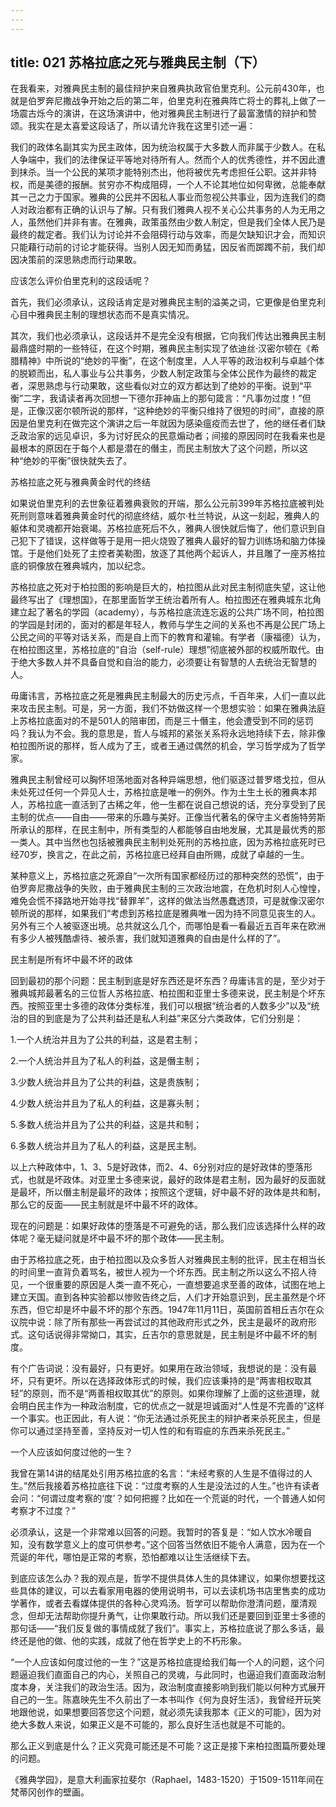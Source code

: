 ```yaml
---
---
---
```

title: 021 苏格拉底之死与雅典民主制（下）
---






在我看来，对雅典民主制的最佳辩护来自雅典执政官伯里克利。公元前430年，也就是伯罗奔尼撒战争开始之后的第二年，伯里克利在雅典阵亡将士的葬礼上做了一场震古烁今的演讲，在这场演讲中，他对雅典民主制进行了最富激情的辩护和赞颂。我实在是太喜爱这段话了，所以请允许我在这里引述一遍：

我们的政体名副其实为民主政体，因为统治权属于大多数人而非属于少数人。在私人争端中，我们的法律保证平等地对待所有人。然而个人的优秀德性，并不因此遭到抹杀。当一个公民的某项才能特别杰出，他将被优先考虑担任公职。这并非特权，而是美德的报酬。贫穷亦不构成阻碍，一个人不论其地位如何卑微，总能奉献其一己之力于国家。雅典的公民并不因私人事业而忽视公共事业，因为连我们的商人对政治都有正确的认识与了解。只有我们雅典人视不关心公共事务的人为无用之人，虽然他们并非有害。在雅典，政策虽然由少数人制定，但是我们全体人民乃是最终的裁定者。我们认为讨论并不会阻碍行动与效率，而是欠缺知识才会，而知识只能藉行动前的讨论才能获得。当别人因无知而勇猛，因反省而踯躅不前，我们却因决策前的深思熟虑而行动果敢。

应该怎么评价伯里克利的这段话呢？

首先，我们必须承认，这段话肯定是对雅典民主制的溢美之词，它更像是伯里克利心目中雅典民主制的理想状态而不是真实情况。

其次，我们也必须承认，这段话并不是完全没有根据，它向我们传达出雅典民主制最鼎盛时期的一些特征，在这个时期，雅典民主制实现了依迪丝·汉密尔顿在《希腊精神》中所说的“绝妙的平衡”，在这个制度里，人人平等的政治权利与卓越个体的脱颖而出，私人事业与公共事务，少数人制定政策与全体公民作为最终的裁定者，深思熟虑与行动果敢，这些看似对立的双方都达到了绝妙的平衡。说到“平衡”二字，我请读者再次回想一下德尔菲神庙上的那句箴言：“凡事勿过度！”但是，正像汉密尔顿所说的那样，“这种绝妙的平衡只维持了很短的时间”，直接的原因是伯里克利在做完这个演讲之后一年就因为感染瘟疫而去世了，他的继任者们缺乏政治家的远见卓识，多为讨好民众的民意煽动者；间接的原因同时在我看来也是最根本的原因在于每个人都是潜在的僭主，而民主制放大了这个问题，所以这种“绝妙的平衡”很快就失去了。


苏格拉底之死与雅典黄金时代的终结

如果说伯里克利的去世象征着雅典衰败的开端，那么公元前399年苏格拉底被判处死刑则意味着雅典黄金时代的彻底终结，威尔·杜兰特说，从这一刻起，雅典人的躯体和灵魂都开始衰竭。苏格拉底死后不久，雅典人很快就后悔了，他们意识到自己犯下了错误，这样做等于是用一把火烧毁了雅典人最好的智力训练场和脑力体操馆。于是他们处死了主控者美勒图，放逐了其他两个起诉人，并且雕了一座苏格拉底的铜像放在雅典城内，加以纪念。

苏格拉底之死对于柏拉图的影响是巨大的，柏拉图从此对民主制彻底失望，这让他最终写出了《理想国》，在那里面哲学王统治着所有人。柏拉图还在雅典城东北角建立起了著名的学园（academy），与苏格拉底流连忘返的公共广场不同，柏拉图的学园是封闭的，面对的都是年轻人，教师与学生之间的关系也不再是公民广场上公民之间的平等对话关系，而是自上而下的教育和灌输。有学者（康福德）认为，在柏拉图这里，苏格拉底的“自治（self-rule）理想”彻底被外部的权威所取代。由于绝大多数人并不具备自觉和自治的能力，必须要让有智慧的人去统治无智慧的人。

毋庸讳言，苏格拉底之死是雅典民主制最大的历史污点，千百年来，人们一直以此来攻击民主制。可是，另一方面，我们不妨做这样一个思想实验：如果在雅典法庭上苏格拉底面对的不是501人的陪审团，而是三十僭主，他会遭受到不同的惩罚吗？我认为不会。我的意思是，哲人与城邦的紧张关系将永远地持续下去，除非像柏拉图所说的那样，哲人成为了王，或者王通过偶然的机会，学习哲学成为了哲学家。

雅典民主制曾经可以胸怀坦荡地面对各种异端思想，他们驱逐过普罗塔戈拉，但从未处死过任何一个异见人士，苏格拉底是唯一的例外。作为土生土长的雅典本邦人，苏格拉底一直活到了古稀之年，他一生都在说自己想说的话，充分享受到了民主制的优点——自由——带来的乐趣与美好。正像当代著名的保守主义者施特劳斯所承认的那样，在民主制中，所有类型的人都能够自由地发展，尤其是最优秀的那一类人。其中当然也包括被雅典民主制判处死刑的苏格拉底，因为苏格拉底死时已经70岁，换言之，在此之前，苏格拉底已经拜自由所赐，成就了卓越的一生。

某种意义上，苏格拉底之死源自“一次所有国家都经历过的那种突然的恐慌”，由于伯罗奔尼撒战争的失败，由于雅典民主制的三次政治地震，在危机时刻人心惶惶，难免会慌不择路地开始寻找“替罪羊”，这样的做法当然愚蠢透顶，可是就像汉密尔顿所说的那样，如果我们“考虑到苏格拉底是雅典唯一因为持不同意见丧生的人。另外有三个人被驱逐出境。总共就这么几个，而哪怕是看一看最近五百年来在欧洲有多少人被残酷虐待、被杀害，我们就知道雅典的自由是什么样的了”。


民主制是所有坏中最不坏的政体

回到最初的那个问题：民主制到底是好东西还是坏东西？毋庸讳言的是，至少对于雅典城邦最著名的三位哲人苏格拉底、柏拉图和亚里士多德来说，民主制是个坏东西。按照亚里士多德的政体分类标准，我们可以根据“统治者的人数多少”以及“统治的目的到底是为了公共利益还是私人利益”来区分六类政体，它们分别是：

1.一个人统治并且为了公共的利益，这是君主制；

2.一个人统治并且为了私人的利益，这是僭主制；

3.少数人统治并且为了公共的利益，这是贵族制；

4.少数人统治并且为了私人的利益，这是寡头制；

5.多数人统治并且为了公共的利益，这是共和制；

6.多数人统治并且为了私人的利益，这是民主制。

以上六种政体中，1、3、5是好政体，而2、4、6分别对应的是好政体的堕落形式，也就是坏政体。对亚里士多德来说，最好的政体是君主制，因为最好的反面就是最坏，所以僭主制是最坏的政体；按照这个逻辑，好中最不好的政体是共和制，那么它的反面——民主制就是坏中最不坏的政体。

现在的问题是：如果好政体的堕落是不可避免的话，那么我们应该选择什么样的政体呢？毫无疑问就是坏中最不坏的那个政体——民主制。

由于苏格拉底之死，由于柏拉图以及众多哲人对雅典民主制的批评，民主在相当长的时间里一直背负着骂名，被世人视为一个坏东西。民主制之所以这么不招人待见，一个很重要的原因是人类一直不死心，一直想要追求至善的政体，试图在地上建立天国。直到各种实验都以惨败告终之后，人们才开始意识到，民主虽然是个坏东西，但它却是坏中最不坏的那个东西。1947年11月11日，英国前首相丘吉尔在众议院中说：除了所有那些一再尝试过的其他政府形式之外，民主是最坏的政府形式。这句话说得非常拗口，其实，丘吉尔的意思就是，民主制是坏中最不坏的制度。

有个广告词说：没有最好，只有更好。如果用在政治领域，我想说的是：没有最坏，只有更坏。所以在选择政体形式的时候，我们应该秉持的是“两害相权取其轻”的原则，而不是“两善相权取其优”的原则。如果你理解了上面的这些道理，就会明白民主作为一种政治制度，它的优点之一就是坦诚面对“人性是不完善的”这样一个事实。也正因此，有人说：“你无法通过杀死民主的辩护者来杀死民主，但是你可以通过坚持至善，坚持反对一切人性的和有瑕疵的东西来杀死民主。”


一个人应该如何度过他的一生？

我曾在第14讲的结尾处引用苏格拉底的名言：“未经考察的人生是不值得过的人生。”然后我接着苏格拉底往下说：“过度考察的人生是没法过的人生。”也许有读者会问：“何谓过度考察的‘度’？如何把握？比如在一个荒诞的时代，一个普通人如何考察才不过度？”

必须承认，这是一个非常难以回答的问题。我暂时的答复是：“如人饮水冷暖自知，没有数学意义上的度可供参考。”这个回答当然依旧不能令人满意，因为在一个荒诞的年代，哪怕是正常的考察，恐怕都难以让生活继续下去。

到底应该怎么办？我的观点是，哲学不提供具体人生的具体建议，如果你想要找这些具体的建议，可以去看家用电器的使用说明书，可以去读机场书店里售卖的成功学著作，或者去看媒体提供的各种心灵鸡汤。哲学可以帮助你澄清问题，厘清观念，但却无法帮助你提升勇气，让你果敢行动。所以我们还是要回到亚里士多德的那句话——“我们反复做的事情成就了我们”。事实上，苏格拉底说了那么多话，最终还是他的做、他的实践，成就了他在哲学史上的不朽形象。

“一个人应该如何度过他的一生？”这是苏格拉底提给我们每一个人的问题，这个问题逼迫我们直面自己的内心，关照自己的灵魂，与此同时，也逼迫我们直面政治制度本身，关注我们的政治生活。因为，政治制度直接影响到我们能以何种方式展开自己的一生。陈嘉映先生不久前出了一本书叫作《何为良好生活》，我曾经开玩笑地跟他说，如果想要回答您这个问题，就必须先读我那本《正义的可能》，因为对绝大多数人来说，如果正义是不可能的，那么良好生活也就是不可能的。

那么正义到底是什么？正义究竟可能还是不可能？这正是接下来柏拉图篇所要处理的问题。

《雅典学园》，是意大利画家拉斐尔（Raphael，1483-1520）于1509-1511年间在梵蒂冈创作的壁画。